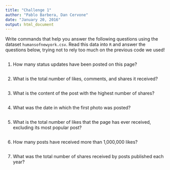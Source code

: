 ```yaml
---
title: "Challenge 1"
author: "Pablo Barbera, Dan Cervone"
date: "January 20, 2016"
output: html_document
---
```


Write commands that help you answer the following questions using the dataset `humansofnewyork.csv`. Read this data into `R` and answer the questions below, trying not to rely too much on the previous code we used!

```r

```


1. How many status updates have been posted on this page?

```r

```

2. What is the total number of likes, comments, and shares it received?

```r

```

3. What is the content of the post with the highest number of shares?

```r

```

4. What was the date in which the first photo was posted?

```r

```

5. What is the total number of likes that the page has ever received, excluding its most popular post?

```r

```

6. How many posts have received more than 1,000,000 likes?

```r

```

7. What was the total number of shares received by posts published each year?

```r

```

